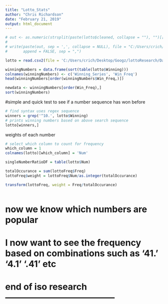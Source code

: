 ```yaml
---
title: "Lotto_Stats"
author: "Chris Richardson"
date: "February 21, 2019"
output: html_document
---
```



```r
# out <- as.numeric(strsplit(paste(lotto$cleaned, collapse = ""), "")[[1]])
# 
# write(paste(out, sep = ',', collapse = NULL), file = "C:/Users/crich/Desktop/Labo/Data/flatLotto.csv",
#       append = FALSE, sep = ",")
```

```r
lotto = read.csv2(file = 'C:/Users/crich/Desktop/Googz/lottoResearch/Data/cleanedLottoExtended.csv', sep = '\t')
```

```r
winningNumbers = data.frame(sort(table(lotto$Winning)))
colnames(winningNumbers) <- c('Winning_Series', 'Win_Freq')
head(winningNumbers[order(winningNumbers$Win_Freq,)])

newdata <- winningNumbers[order(Win_Freq),] 
sort(winningNumbers)
```

#simple and quick test to see if a number sequence has won before
```r
# find syntax uses regex sequence
winners = grep('^10.', lotto$Winning)
# prints winning numbers based on above search sequence
lotto[winners,]
```


weights of each number
```r
# select which column to count for frequency
which_column = 1
colnames(lotto)[which_column] = 'Num'

singleNumberRatioDF = table(lotto$Num)

totalOccurance = sum(lottoFreq$Freq)
lottoFreq$weight = lottoFreq$Num/as.integer(totalOccurance)

transform(lottoFreq, weight = Freq/totalOccurance)


```

```r

```

# now we know which numbers are popular
# I now want to see the frequency based on combinations such as '41.' '4.1' '.41' etc


# end of iso research--------------------------------------

